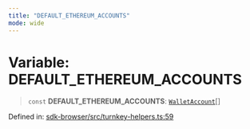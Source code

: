 ```yaml
---
title: "DEFAULT_ETHEREUM_ACCOUNTS"
mode: wide
---
```

  
# Variable: DEFAULT\_ETHEREUM\_ACCOUNTS

> `const` **DEFAULT\_ETHEREUM\_ACCOUNTS**: [`WalletAccount`](../WalletAccount/readme)[]

Defined in: [sdk-browser/src/turnkey-helpers.ts:59](https://github.com/tkhq/sdk/blob/94193410cf3571aa019a0b9408107eeb43e39e16/packages/sdk-browser/src/turnkey-helpers.ts#L59)
